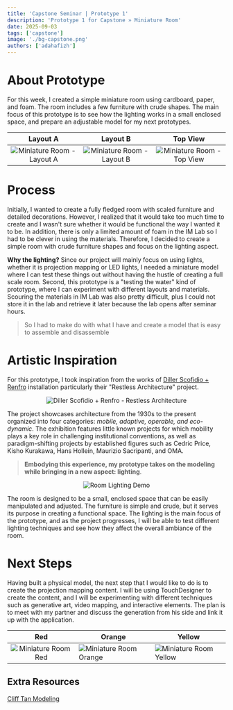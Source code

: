 ```yaml
---
title: 'Capstone Seminar | Prototype 1'
description: 'Prototype 1 for Capstone » Miniature Room'
date: 2025-09-03
tags: ['capstone']
image: './bg-capstone.png'
authors: ['adahafizh']
---
```


# About Prototype

For this week, I created a simple miniature room using cardboard, paper, and foam. The room includes a few furniture with crude shapes. The main focus of this prototype is to see how the lighting works in a small enclosed space, and prepare an adjustable model for my next prototypes. 

| Layout A | Layout B | Top View |
|:--------:|:--------:|:--------:|
| ![Miniature Room - Layout A](./img/miniature-room-layout-a.jpeg) | ![Miniature Room - Layout B](./img/miniature-room-layout-b.jpeg) | ![Miniature Room - Top View](./img/miniature-room-topside.jpeg) |

# Process

Initially, I wanted to create a fully fledged room with scaled furniture and detailed decorations. However, I realized that it would take too much time to create and I wasn't sure whether it would be functional the way I wanted it to be. In addition, there is only a limited amount of foam in the IM Lab so I had to be clever in using the materials. Therefore, I decided to create a simple room with crude furniture shapes and focus on the lighting aspect.

**Why the lighting?** Since our project will mainly focus on using lights, whether it is projection mapping or LED lights, I needed a miniature model where I can test these things out without having the hustle of creating a full scale room. Second, this prototype is a "testing the water" kind of prototype, where I can experiment with different layouts and materials. Scouring the materials in IM Lab was also pretty difficult, plus I could not store it in the lab and retrieve it later because the lab opens after seminar hours.

> So I had to make do with what I have and create a model that is easy to assemble and disassemble

# Artistic Inspiration

For this prototype, I took inspiration from the works of [Diller Scofidio + Renfro](https://dsrny.com/project/restless-architecture?index=false&section=projects&tags=installation) installation particularly their "Restless Architecture" project. 

<div align="center">
    <img src="https://cdn.sanity.io/images/q2tdbkqz/production/b4aac728b1745900d7d6fbd631ae6a792a2a287d-5702x3801.jpg?w=480&fit=max" alt="Diller Scofidio + Renfro - Restless Architecture" />
</div>

The project showcases architecture from the 1930s to the present organized into four categories: *mobile, adaptive, operable, and eco-dynamic*. The exhibition features little known projects for which mobility plays a key role in challenging institutional conventions, as well as paradigm-shifting projects by established figures such as Cedric Price, Kisho Kurakawa, Hans Hollein, Maurizio Sacripanti, and OMA.

> **Embodying this experience, my prototype takes on the modeling while bringing in a new aspect: lighting**. 

<div align="center">
    <img src="https://media0.giphy.com/media/v1.Y2lkPTc5MGI3NjExc29udHI2N3J5cHBjMDMzMWl5Y29sOWJ0bmVuN2NlMXVpZTluejBmdyZlcD12MV9pbnRlcm5hbF9naWZfYnlfaWQmY3Q9Zw/JpuDLbaiQ9PviWkIoC/giphy.gif" alt="Room Lighting Demo"/>
</div>

The room is designed to be a small, enclosed space that can be easily manipulated and adjusted. The furniture is simple and crude, but it serves its purpose in creating a functional space. The lighting is the main focus of the prototype, and as the project progresses, I will be able to test different lighting techniques and see how they affect the overall ambiance of the room.

# Next Steps

Having built a physical model, the next step that I would like to do is to create the projection mapping content. I will be using TouchDesigner to create the content, and I will be experimenting with different techniques such as generative art, video mapping, and interactive elements. The plan is to meet with my partner and discuss the generation from his side and link it up with the application.

| Red | Orange | Yellow |
|:-:|---|---|
|![Miniature Room Red](./img/miniature-room-red.jpg)|![Miniature Room Orange](./img/miniature-room-orange.jpeg)|![Miniature Room Yellow](./img/miniature-room-yellow.jpeg) |

## Extra Resources

[Cliff Tan Modeling](https://www.scmp.com/lifestyle/health-wellness/article/3270502/viral-tiktok-videos-singaporean-architect-bring-feng-shui-whole-new-audience)
